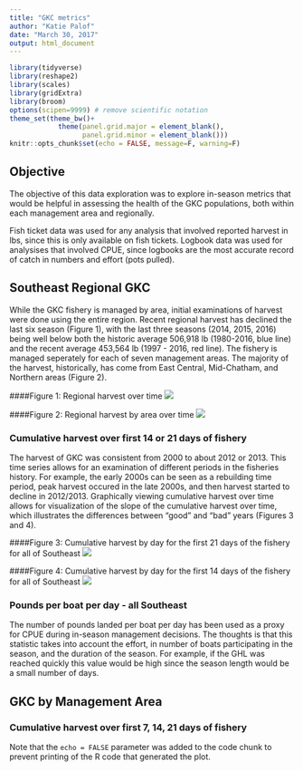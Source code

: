 ```yaml
---
title: "GKC metrics"
author: "Katie Palof"
date: "March 30, 2017"
output: html_document
---
```


```r
library(tidyverse)
library(reshape2)
library(scales)
library(gridExtra)
library(broom)
options(scipen=9999) # remove scientific notation
theme_set(theme_bw()+ 
            theme(panel.grid.major = element_blank(),
                  panel.grid.minor = element_blank()))
knitr::opts_chunk$set(echo = FALSE, message=F, warning=F)
```

## Objective
The objective of this data exploration was to explore in-season metrics that would be helpful in assessing the health of the GKC populations, both within each management area and regionally. 

Fish ticket data was used for any analysis that involved reported harvest in lbs, since this is only available on fish tickets.  Logbook data was used for analysises that involved CPUE, since logbooks are the most accurate record of catch in numbers and effort (pots pulled). 

## Southeast Regional GKC
While the GKC fishery is managed by area, initial examinations of harvest were done using the entire region.  Recent regional harvest has declined the last six season (Figure 1), with the last three seasons (2014, 2015, 2016) being well below both the historic average 506,918 lb (1980-2016, blue line) and the recent average 453,564 lb (1997 - 2016, red line). 
The fishery is managed seperately for each of seven management areas.  The majority of the harvest, historically, has come from East Central, Mid-Chatham, and Northern areas (Figure 2). 

####Figure 1: Regional harvest over time 
![](../figures/regional_harvest.png)

####Figure 2: Regional harvest by area over time 
![](../figures/regional_harvest_area.png)

### Cumulative harvest over first 14 or 21 days of fishery
The harvest of GKC was consistent from 2000 to about 2012 or 2013.  This time series allows for an examination of different periods in the fisheries history.  For example, the early 2000s can be seen as a rebuilding time period,  peak harvest occured in the late 2000s, and then harvest started to decline in 2012/2013.  Graphically viewing cumulative harvest over time allows for visualization of the slope of the cumulative harvest over time, which illustrates the differences between "good" and "bad" years (Figures 3 and 4). 

####Figure 3: Cumulative harvest by day for the first 21 days of the fishery for all of Southeast 
![](../figures/cumul_harvest.png)

####Figure 4: Cumulative harvest by day for the first 14 days of the fishery for all of Southeast 
![](../figures/cumul_harvest14.png)



### Pounds per boat per day - all Southeast
The number of pounds landed per boat per day has been used as a proxy for CPUE during in-season management decisions.  The thoughts is that this statistic takes into account the effort, in number of boats participating in the season, and the duration of the season.  For example, if the GHL was reached quickly this value would be high since the season length would be a small number of days. 


## GKC by Management Area
### Cumulative harvest over first 7, 14, 21 days of fishery


Note that the `echo = FALSE` parameter was added to the code chunk to prevent printing of the R code that generated the plot.
